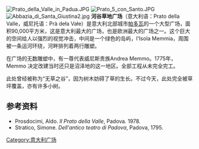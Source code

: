 {{coord|45|23|54|N|11|52|33|E|type:landmark|display=title}}
[[Image:Prato_della_Valle_in_Padua.JPG|left]]
[[Image:Prato_5_con_Santo.JPG|thumb]]
[[Image:Abbazia_di_Santa_Giustina2.jpg|thumb]]
'''河谷草地广场'''（意大利语：Prato della Valle，威尼托语：Prà deła Vałe）是意大利北部城市[[帕多瓦|帕多瓦]]的一个大型广场，面积90,000平方米，这是意大利最大的广场，也是欧洲最大的广场之一。这个巨大的空间给人以强烈的视觉冲击，中间是一个绿色的岛屿，l'Isola Memmia，周围被一条运河环绕，河畔排列着两行雕塑。

在广场的无数雕塑中，有一尊代表威尼斯贵族Andrea Memmo。1775年，Memmo 决定改建当时还只是沼泽地的这一地区。全部工程从未完全完工。

此处曾经被称为“无草之谷”，因为树木妨碍了草的生长。不过今天，此处完全被草坪覆盖，亦有许多小树。

==参考资料==
*Prosdocimi, Aldo. ''Il Prato della Valle'', Padova. 1978.
*Stratico, Simone. ''Dell'antico teatro di Padova'', Padova, 1795.

[[Category:意大利广场|Category:意大利广场]]